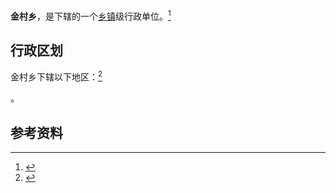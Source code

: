 {{中国乡级行政区|62/10/26/207/000}}

'''金村乡'''，是{{PRC admin/fullname|62/10/26/207/000|3}}下辖的一个[[乡镇|乡镇]]级行政单位。<ref>{{PRC admin/ref sgc|{{PRC admin/parent|62/10/26/207/000}}}}</ref>

== 行政区划 ==

金村乡下辖以下地区：<ref>{{PRC admin/ref sgc|62/10/26/207/000}}</ref>

{{PRC admin/children|62/10/26/207/000}}。

== 参考资料 ==

{{reflist}}

{{行政区划小作品}}
{{PRC admin/navcat|62/10/26/207/000}}